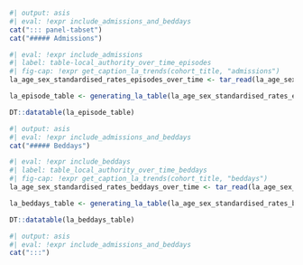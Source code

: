 ```r
#| output: asis
#| eval: !expr include_admissions_and_beddays
cat("::: panel-tabset")
cat("##### Admissions")
```

```r
#| eval: !expr include_admissions
#| label: table-local_authority_over_time_episodes
#| fig-cap: !expr get_caption_la_trends(cohort_title, "admissions") 
la_age_sex_standardised_rates_episodes_over_time <- tar_read(la_age_sex_standardised_rates_episodes_over_time)

la_episode_table <- generating_la_table(la_age_sex_standardised_rates_episodes_over_time, cohort)

DT::datatable(la_episode_table)
```

```r
#| output: asis
#| eval: !expr include_admissions_and_beddays
cat("##### Beddays")
```

```r
#| eval: !expr include_beddays
#| label: table_local_authority_over_time_beddays
#| fig-cap: !expr get_caption_la_trends(cohort_title, "beddays")  
la_age_sex_standardised_rates_beddays_over_time <- tar_read(la_age_sex_standardised_rates_beddays_over_time)

la_beddays_table <- generating_la_table(la_age_sex_standardised_rates_beddays_over_time, cohort)

DT::datatable(la_beddays_table)
```

```r
#| output: asis
#| eval: !expr include_admissions_and_beddays
cat(":::")
```

